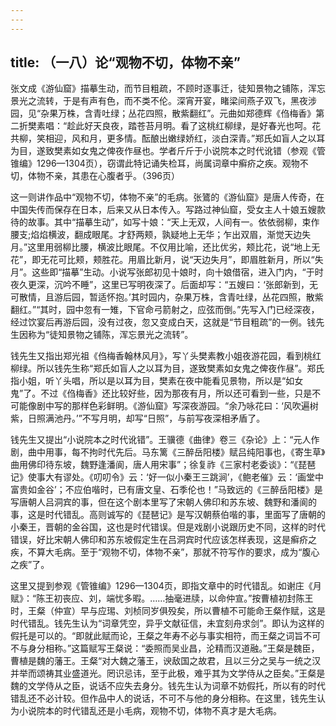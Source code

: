 ```yaml
---
---
---
```

title: （一八）论“观物不切，体物不亲”
---




张文成《游仙窟》描摹生动，而节目粗疏，不顾时逐事迁，徒知景物之铺陈，浑忘景光之流转，于是有声有色，而不类不伦。深宵开宴，睹梁间燕子双飞，黑夜涉园，见“杂果万株，含青吐绿；丛花四照，散紫翻红”。元曲如郑德辉《㑇梅香》第二折樊素唱：“趁此好天良夜，踏苍苔月明。看了这桃红柳绿，是好春光也呵。花共柳，笑相迎，风和月，更多情。酝酿出嫩绿娇红，淡白深青。”郑氏如盲人之以耳为目，遂致樊素如女鬼之俾夜作昼也。学者斤斤于小说院本之时代讹错（参观《管锥编》1296—1304页），窃谓此特记诵失检耳，尚属词章中癣疥之疾。观物不切，体物不亲，其患在心腹者乎。（396页）

这一则讲作品中“观物不切，体物不亲”的毛病。张鷟的《游仙窟》是唐人传奇，在中国失传而保存在日本，后来又从日本传入。写路过神仙窟，受女主人十娘五嫂款待的故事。其中“描摹生动”，如写十娘：“天上无双，人间有一。依依弱柳，束作腰支;焰焰横波，翻成眼尾。才舒两颊，孰疑地上无华；乍出双眉，渐觉天边失月。”这里用弱柳比腰，横波比眼尾。不仅用比喻，还比优劣，颊比花，说“地上无花”，即无花可比颊，颊胜花。用眉比新月，说“天边失月”，即眉胜新月，所以“失月”。这些即“描摹”生动。小说写张郎初见十娘时，向十娘借宿，进入门内，“于时夜久更深，沉吟不睡”，这里已写明夜深了。后面却写：“五嫂曰：‘张郎新到，无可散情，且游后园，暂适怀抱。’其时园内，杂果万株，含青吐绿，丛花四照，散紫翻红。”“其时，园中忽有一雉，下官命弓箭射之，应弦而倒。”先写入门已经深夜，经过饮宴后再游后园，没有过夜，忽又变成白天，这就是“节目粗疏”的一例。钱先生因称为“徒知景物之铺陈，浑忘景光之流转”。

钱先生又指出郑光祖《㑇梅香翰林风月》，写丫头樊素教小姐夜游花园，看到桃红柳绿。所以钱先生称“郑氏如盲人之以耳为目，遂致樊素如女鬼之俾夜作昼”。郑氏指小姐，听丫头唱，所以是以耳为目，樊素在夜中能看见景物，所以是“如女鬼”了。不过《㑇梅香》还比较好些，因为那夜有月，所以还可看到一些，只是不可能像剧中写的那样色彩鲜明。《游仙窟》写深夜游园。“余乃咏花曰：‘风吹遍树紫，日照满池丹。’”不写月明，却写“日照”，与前写夜深相矛盾了。

钱先生又提出“小说院本之时代讹错”。王骥德《曲律》卷三《杂论》上：“元人作剧，曲中用事，每不拘时代先后。马东篱《三醉岳阳楼》赋吕纯阳事也，《寄生草》曲用佛印待东坡，魏野逢潘阆，唐人用宋事”；徐复祚《三家村老委谈》：“《琵琶记》使事大有谬处。《叨叨令》云：‘好一似小秦王三跳涧’，《鲍老催》云：‘画堂中富贵如金谷’；不应伯喈时，已有唐文皇、石季伦也！”马致远的《三醉岳阳楼》是写唐朝人吕洞宾的事，但在这个剧本里写了宋朝人佛印和苏东坡、魏野和潘阆的事，这是时代错乱。高则诚写的《琵琶记》是写汉朝蔡伯喈的事，里面写了唐朝的小秦王，晋朝的金谷国，这也是时代错误。但是戏剧小说跟历史不同，这样的时代错误，好比宋朝人佛印和苏东坡假定生在吕洞宾时代应该怎样表现，这是癣疥之疾，不算大毛病。至于“观物不切，体物不亲”，那就不符写作的要求，成为“腹心之疾”了。

这里又提到参观《管锥编》1296—1304页，即指文章中的时代错乱。如谢庄《月赋》：“陈王初丧应、刘，端忧多暇。……抽毫进牍，以命仲宣。”按曹植初封陈王时，王粲（仲宣）早与应㻛、刘桢同岁俱殁矣，所以曹植不可能命王粲作赋，这是时代错乱。钱先生认为“词章凭空，异乎文献征信，未宜刻舟求剑”。即认为这样的假托是可以的。“即就此赋而论，王粲之年寿不必与事实相符，而王粲之词旨不可不与身分相称。”这篇赋写王粲说：“委照而吴业昌，沦精而汉道融。”王粲是魏臣，曹植是魏的藩王。王粲“对大魏之藩王，谀敌国之故君，且以三分之吴与一统之汉并举而颂祷其业盛道光。罔识忌讳，至于此极，难乎其为文学侍从之臣矣。”王粲是魏的文学侍从之臣，说话不应失去身分。钱先生认为词章不妨假托，所以有的时代错乱还不必计较。但作品中人的说话，不可不与他的身分相称。在这里，钱先生认为小说院本的时代错乱还是小毛病，观物不切，体物不真才是大毛病。